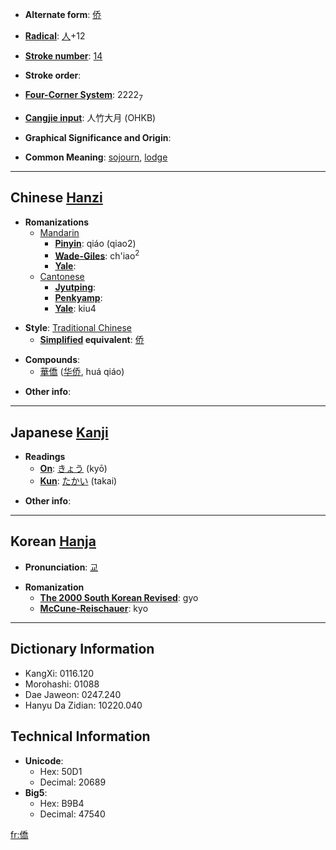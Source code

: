 * '''Alternate form''': [[侨]]

* '''[[Wiktionary:Chinese radical index| Radical]]''': [[Wiktionary:Chinese radical index 人|人]]+12

* '''[[Wiktionary:Chinese total strokes index|Stroke number]]''': [[Wiktionary:Chinese total strokes index 14|14]]

* '''Stroke order''': 

* '''[[Wiktionary:Chinese four corner index|Four-Corner System]]''': 2222<sub>7</sub>

* '''[[Wiktionary:Chinese Cangjie index|Cangjie input]]''': 人竹大月 (OHKB)

* '''Graphical Significance and Origin''': 

* '''Common Meaning''': [[sojourn]], [[lodge]]

----

== Chinese [[Hanzi]] ==

* '''Romanizations'''
** [[Mandarin]]
*** '''[[Pinyin]]''': qiáo (qiao2)
*** '''[[Wade-Giles]]''': ch'iao<sup>2</sup>
*** '''[[Yale]]''': 
**[[Cantonese]]
***'''[[Jyutping]]''':
***'''[[Penkyamp]]''': 
***'''[[Yale]]''': kiu4

* '''Style''': [[Traditional Chinese]] 
** '''[[Simplified Chinese|Simplified]] equivalent''': [[侨]]

* '''Compounds''':
**[[華僑]] ([[华侨]], huá qiáo)

* '''Other info''': 

----

== Japanese [[Kanji]] ==

* '''Readings'''
** '''[[On]]''': [[きょう]] (kyō)
** '''[[Kun]]''': [[たかい]] (takai)

* '''Other info''':  

----

== Korean [[Hanja]] ==

* '''Pronunciation''': [[교]]

* '''Romanization'''
** '''[[The 2000 South Korean Revised Romanization|The 2000 South Korean Revised]]''': gyo
** '''[[McCune-Reischauer]]''': kyo

----

== Dictionary Information ==

* KangXi: 0116.120
* Morohashi: 01088
* Dae Jaweon: 0247.240
* Hanyu Da Zidian: 10220.040

== Technical Information ==

* '''Unicode''':
** Hex: 50D1
** Decimal: 20689
* '''Big5''':
** Hex: B9B4
** Decimal: 47540

[[fr:僑]]